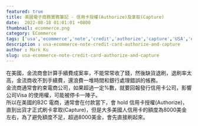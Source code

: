 ```yaml
---
featured: true
title: 美國電子商務實務筆記 - 信用卡授權(Authorize)及拿取(Capture)
date:  2022-08-18 01:01:01 +0800
thumbnail: ecommerce.png
category: ECommerce
tags: ['usa','ecommerce','note','credit','authorize','capture','USA','ecommerce']
description : usa-ecommerce-note-credit-card-authorize-and-capture
author : Mark Ku
slug: usa-ecommerce-note-credit-card-authorize-and-capture
---
```

在美國，金流商會計算手續費成案率，不能常常收了錢，然後缺貨退刷，退刷率太高，金流商收不到手續費，還浪費一堆時間和銀行處理錯誤的帳務。  
金流商通常會約束電商公司，如果超過一定%數，就要回報發行信用卡公司，影響公司Visa 的使用權，可能被停卡一陣子。  
所以在美國的B2C 電商，通常會在付款當下，會 hold 信用卡授權(Authorize)，直到出貨才正式刷卡拿取(Capture)，但是大多美國人信用卡的額度為8000美金左右，為了避免額度不足，超過8000美金，會先直接刷起來。
